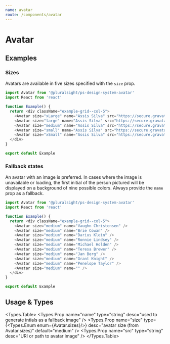 ```yaml
---
name: avatar
route: /components/avatar
---
```




# Avatar

## Examples

### Sizes

Avatars are available in five sizes specified with the `size` prop.

```typescript 
import Avatar from '@pluralsight/ps-design-system-avatar'
import React from 'react'

function Example() {
  return <div className="example-grid--col-5">
    <Avatar size="xLarge" name="Assis Silva" src="https://secure.gravatar.com/avatar/0f792a763ebf08411c7f566079e4adc7?s=400"  />
    <Avatar size="large" name="Assis Silva" src="https://secure.gravatar.com/avatar/0f792a763ebf08411c7f566079e4adc7?s=400"  />
    <Avatar size="medium" name="Assis Silva" src="https://secure.gravatar.com/avatar/0f792a763ebf08411c7f566079e4adc7?s=400"  />
    <Avatar size="small" name="Assis Silva" src="https://secure.gravatar.com/avatar/0f792a763ebf08411c7f566079e4adc7?s=400"  />
    <Avatar size="xSmall" name="Assis Silva" src="https://secure.gravatar.com/avatar/0f792a763ebf08411c7f566079e4adc7?s=400"  />
  </div>
}

export default Example
```

### Fallback states

An avatar with an image is preferred. In cases where the image is unavailable or loading, the first initial of the person pictured will be displayed on a background of nine possible colors. Always provide the `name` prop as a fallback.

```typescript 
import Avatar from '@pluralsight/ps-design-system-avatar'
import React from 'react'

function Example() {
  return <div className="example-grid--col-5">
    <Avatar size="medium" name="Vaughn Christensen" />
    <Avatar size="medium" name="Brie Cowan" />
    <Avatar size="medium" name="Darius Klein" />
    <Avatar size="medium" name="Ronnie Lindsey" />
    <Avatar size="medium" name="Michael Holden" />
    <Avatar size="medium" name="Teresa Brewer" />
    <Avatar size="medium" name="Jan Berg" />
    <Avatar size="medium" name="Grant Knight" />
    <Avatar size="medium" name="Penelope Taylor" />
    <Avatar size="medium" name="" />
  </div>
}

export default Example
```


## Usage & Types

<Usage install="npm install @pluralsight/ps-design-system-avatar"
  import="import Avatar from '@pluralsight/ps-design-system-avatar'"
  packageName="avatar"
  />

<Types.Table>
  <Types.Prop name="name" type="string" desc="used to generate intials as a fallback image" />
  <Types.Prop name="size" type={<Types.Enum enum={Avatar.sizes}/>} desc="avatar size (from Avatar.sizes)" default="medium" />
  <Types.Prop name="src" type="string" desc="URI or path to avatar image" />
</Types.Table>

